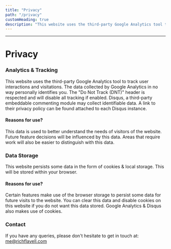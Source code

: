 ```yaml
---
title: "Privacy"
path: "/privacy"
customHeading: true
description: "This website uses the third-party Google Analytics tool to track user interactions and visitations."
---
```


---

# Privacy

### Analytics & Tracking

This website uses the third-party Google Analytics tool to track user interactions and visitations.
The data collected by Google Analytics in no way personally identifies you.
The "Do Not Track (DNT)" header is respected and will disable all tracking if enabled.
Disqus, a third-party embeddable commenting module may collect identifiable data.
A link to their privacy policy can be found attached to each Disqus instance.

#### Reasons for use?

This data is used to better understand the needs of visitors of the website.
Future feature decisions will be influenced by this data.
Areas that require work will also be easier to distinguish with this data.

### Data Storage

This website persists some data in the form of cookies & local storage.
This will be stored within your browser.

#### Reasons for use?

Certain features make use of the browser storage to persist some data for future visits to the website.
You can clear this data and disable cookies on this website if you do not want this data stored.
Google Analytics & Disqus also makes use of cookies.

### Contact

If you have any queries, please don't hesitate to get in touch at: <a href="mailto:me@richflavell.com?subject=RichFlavell.com - Privacy Query">me@richflavell.com</a>
